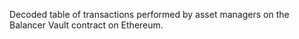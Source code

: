 Decoded table of transactions performed by asset managers on the Balancer Vault contract on Ethereum.

